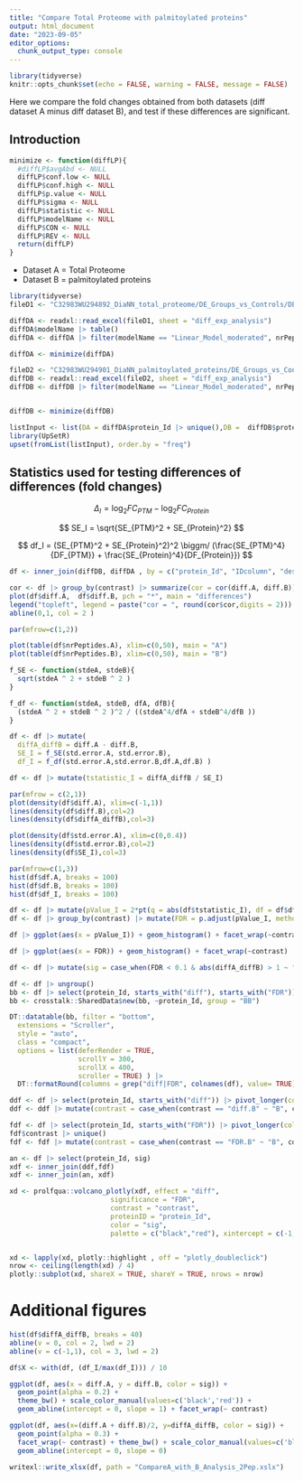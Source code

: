 ```yaml
---
title: "Compare Total Proteome with palmitoylated proteins"
output: html_document
date: "2023-09-05"
editor_options: 
  chunk_output_type: console
---
```


```r
library(tidyverse)
knitr::opts_chunk$set(echo = FALSE, warning = FALSE, message = FALSE)
```

Here we compare the fold changes obtained from both datasets (diff dataset A minus diff dataset B), and test if these differences are significant.


## Introduction

```r
minimize <- function(diffLP){
  #diffLP$avgAbd <- NULL
  diffLP$conf.low <- NULL
  diffLP$conf.high <- NULL
  diffLP$p.value <- NULL
  diffLP$sigma <- NULL
  diffLP$statistic <- NULL
  diffLP$modelName <- NULL
  diffLP$CON <- NULL
  diffLP$REV <- NULL
  return(diffLP)
}
```


- Dataset A = Total Proteome
- Dataset B = palmitoylated proteins

```r
library(tidyverse)
fileD1 <- "C32983WU294892_DiaNN_total_proteome/DE_Groups_vs_Controls/DE_Groups_vs_Controls.xlsx"

diffDA <- readxl::read_excel(fileD1, sheet = "diff_exp_analysis")
diffDA$modelName |> table()
diffDA <- diffDA |> filter(modelName == "Linear_Model_moderated", nrPeptides > 1)

diffDA <- minimize(diffDA)
```

```r
fileD2 <- "C32983WU294901_DiaNN_palmitoylated_proteins/DE_Groups_vs_Controls/DE_Groups_vs_Controls.xlsx"
diffDB <- readxl::read_excel(fileD2, sheet = "diff_exp_analysis")
diffDB <- diffDB |> filter(modelName == "Linear_Model_moderated", nrPeptides > 1)


diffDB <- minimize(diffDB)

listInput <- list(DA = diffDA$protein_Id |> unique(),DB =  diffDB$protein_Id |> unique())
library(UpSetR)
upset(fromList(listInput), order.by = "freq")
```

## Statistics used for testing differences of differences (fold changes)

$$
\Delta_I = \log_2FC_{PTM} - \log_2FC_{Protein}
$$

$$
SE_I = \sqrt{SE_{PTM}^2 + SE_{Protein}^2}
$$

$$
df_I = (SE_{PTM}^2 + SE_{Protein}^2)^2 \biggm/ (\frac{SE_{PTM}^4}{DF_{PTM}} + \frac{SE_{Protein}^4}{DF_{Protein}})
$$



```r

df <- inner_join(diffDB, diffDA , by = c("protein_Id", "IDcolumn", "description", "contrast"), suffix = c(".B",".A"))
```


```r
cor <- df |> group_by(contrast) |> summarize(cor = cor(diff.A, diff.B))
plot(df$diff.A,  df$diff.B, pch = "*", main = "differences") 
legend("topleft", legend = paste("cor = ", round(cor$cor,digits = 2)))
abline(0,1, col = 2 )
```


```r

par(mfrow=c(1,2))

plot(table(df$nrPeptides.A), xlim=c(0,50), main = "A")
plot(table(df$nrPeptides.B), xlim=c(0,50), main = "B")

```

```r
f_SE <- function(stdeA, stdeB){
  sqrt(stdeA ^ 2 + stdeB ^ 2 )
}

f_df <- function(stdeA, stdeB, dfA, dfB){
  (stdeA ^ 2 + stdeB ^ 2 )^2 / ((stdeA^4/dfA + stdeB^4/dfB ))
}
```

```r
df <- df |> mutate(
  diffA_diffB = diff.A - diff.B,
  SE_I = f_SE(std.error.A, std.error.B),
  df_I = f_df(std.error.A,std.error.B,df.A,df.B) )

df <- df |> mutate(tstatistic_I = diffA_diffB / SE_I)
```

```r
par(mfrow = c(2,1))
plot(density(df$diff.A), xlim=c(-1,1))
lines(density(df$diff.B),col=2)
lines(density(df$diffA_diffB),col=3)
```

```r
plot(density(df$std.error.A), xlim=c(0,0.4))
lines(density(df$std.error.B),col=2)
lines(density(df$SE_I),col=3)
```

```r
par(mfrow=c(1,3))
hist(df$df.A, breaks = 100)
hist(df$df.B, breaks = 100)
hist(df$df_I, breaks = 100)
```

```r

df <- df |> mutate(pValue_I = 2*pt(q = abs(df$tstatistic_I), df = df$df_I, lower.tail = FALSE))
df <- df |> group_by(contrast) |> mutate(FDR = p.adjust(pValue_I, method = "BH"))
```

```r
df |> ggplot(aes(x = pValue_I)) + geom_histogram() + facet_wrap(~contrast)
```


```r
df |> ggplot(aes(x = FDR)) + geom_histogram() + facet_wrap(~contrast)
```


```r
df <- df |> mutate(sig = case_when(FDR < 0.1 & abs(diffA_diffB) > 1 ~ "sig", TRUE ~ "none"))

```


```r
df <- df |> ungroup() 
bb <- df |> select(protein_Id, starts_with("diff"), starts_with("FDR"))
bb <- crosstalk::SharedData$new(bb, ~protein_Id, group = "BB")

DT::datatable(bb, filter = "bottom",
  extensions = "Scroller",
  style = "auto",
  class = "compact",
  options = list(deferRender = TRUE,
                 scrollY = 300,
                 scrollX = 400,
                 scroller = TRUE) ) |>
  DT::formatRound(columns = grep("diff|FDR", colnames(df), value= TRUE), digits = 2)

```

```r

ddf <- df |> select(protein_Id, starts_with("diff")) |> pivot_longer(cols=starts_with("diff"), names_to = "contrast", values_to = "diff")
ddf <- ddf |> mutate(contrast = case_when(contrast == "diff.B" ~ "B", contrast == "diff.A" ~ "A", TRUE ~ "AvsB"))

fdf <- df |> select(protein_Id, starts_with("FDR")) |> pivot_longer(cols=starts_with("FDR"), names_to = "contrast", values_to = "FDR")
fdf$contrast |> unique()
fdf <- fdf |> mutate(contrast = case_when(contrast == "FDR.B" ~ "B", contrast == "FDR.A" ~ "A", TRUE ~ "AvsB"))

an <- df |> select(protein_Id, sig)
xdf <- inner_join(ddf,fdf)
xdf <- inner_join(an, xdf)

```

```r
xd <- prolfqua::volcano_plotly(xdf, effect = "diff",
                         significance = "FDR",
                         contrast = "contrast",
                         proteinID = "protein_Id",
                         color = "sig",
                         palette = c("black","red"), xintercept = c(-1, 1), group = "BB")


xd <- lapply(xd, plotly::highlight , off = "plotly_doubleclick")
nrow <- ceiling(length(xd) / 4)
plotly::subplot(xd, shareX = TRUE, shareY = TRUE, nrows = nrow)

```


# Additional figures

```r
hist(df$diffA_diffB, breaks = 40)
abline(v = 0, col = 2, lwd = 2)
abline(v = c(-1,1), col = 3, lwd = 2)


```

```r
df$X <- with(df, (df_I/max(df_I))) / 10

ggplot(df, aes(x = diff.A, y = diff.B, color = sig)) + 
  geom_point(alpha = 0.2) +
  theme_bw() + scale_color_manual(values=c('black','red')) + 
  geom_abline(intercept = 0, slope = 1) + facet_wrap(~ contrast)

```

```r
ggplot(df, aes(x=(diff.A + diff.B)/2, y=diffA_diffB, color = sig)) + 
  geom_point(alpha = 0.3) +
  facet_wrap(~ contrast) + theme_bw() + scale_color_manual(values=c('black','red')) + 
  geom_abline(intercept = 0, slope = 0)


```

```r
writexl::write_xlsx(df, path = "CompareA_with_B_Analysis_2Pep.xslx")

```
